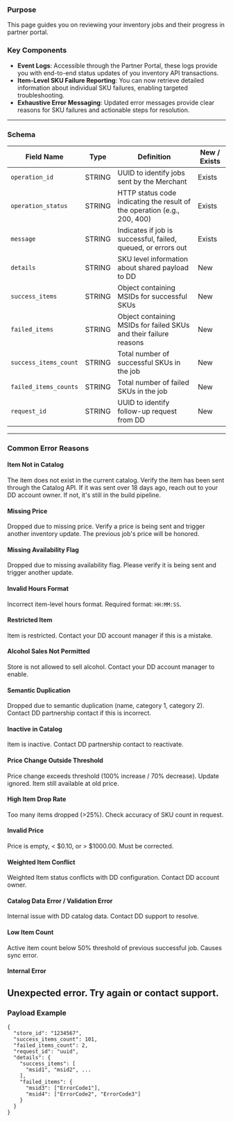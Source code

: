 ### Purpose[​](#purpose "Direct link to heading")

This page guides you on reviewing your inventory jobs and their progress in partner portal.

### Key Components[​](#key-components "Direct link to heading")

* **Event Logs**: Accessible through the Partner Portal, these logs provide you with end-to-end status updates of you inventory API transactions.
* **Item-Level SKU Failure Reporting**: You can now retrieve detailed information about individual SKU failures, enabling targeted troubleshooting.
* **Exhaustive Error Messaging**: Updated error messages provide clear reasons for SKU failures and actionable steps for resolution.

---

### Schema[​](#schema "Direct link to heading")

| Field Name | Type | Definition | New / Exists |
| --- | --- | --- | --- |
| `operation_id` | STRING | UUID to identify jobs sent by the Merchant | Exists |
| `operation_status` | STRING | HTTP status code indicating the result of the operation (e.g., 200, 400) | Exists |
| `message` | STRING | Indicates if job is successful, failed, queued, or errors out | Exists |
| `details` | STRING | SKU level information about shared payload to DD | New |
| `success_items` | STRING | Object containing MSIDs for successful SKUs | New |
| `failed_items` | STRING | Object containing MSIDs for failed SKUs and their failure reasons | New |
| `success_items_count` | STRING | Total number of successful SKUs in the job | New |
| `failed_items_counts` | STRING | Total number of failed SKUs in the job | New |
| `request_id` | STRING | UUID to identify follow-up request from DD | New |

---

### Common Error Reasons[​](#common-error-reasons "Direct link to heading")

#### Item Not in Catalog[​](#item-not-in-catalog "Direct link to heading")

The item does not exist in the current catalog. Verify the item has been sent through the Catalog API.
If it was sent over 18 days ago, reach out to your DD account owner. If not, it's still in the build pipeline.

#### Missing Price[​](#missing-price "Direct link to heading")

Dropped due to missing price. Verify a price is being sent and trigger another inventory update.
The previous job's price will be honored.

#### Missing Availability Flag[​](#missing-availability-flag "Direct link to heading")

Dropped due to missing availability flag. Please verify it is being sent and trigger another update.

#### Invalid Hours Format[​](#invalid-hours-format "Direct link to heading")

Incorrect item-level hours format. Required format: `HH:MM:SS`.

#### Restricted Item[​](#restricted-item "Direct link to heading")

Item is restricted. Contact your DD account manager if this is a mistake.

#### Alcohol Sales Not Permitted[​](#alcohol-sales-not-permitted "Direct link to heading")

Store is not allowed to sell alcohol. Contact your DD account manager to enable.

#### Semantic Duplication[​](#semantic-duplication "Direct link to heading")

Dropped due to semantic duplication (name, category 1, category 2). Contact DD partnership contact if this is incorrect.

#### Inactive in Catalog[​](#inactive-in-catalog "Direct link to heading")

Item is inactive. Contact DD partnership contact to reactivate.

#### Price Change Outside Threshold[​](#price-change-outside-threshold "Direct link to heading")

Price change exceeds threshold (100% increase / 70% decrease). Update ignored.
Item still available at old price.

#### High Item Drop Rate[​](#high-item-drop-rate "Direct link to heading")

Too many items dropped (>25%). Check accuracy of SKU count in request.

#### Invalid Price[​](#invalid-price "Direct link to heading")

Price is empty, < $0.10, or > $1000.00. Must be corrected.

#### Weighted Item Conflict[​](#weighted-item-conflict "Direct link to heading")

Weighted Item status conflicts with DD configuration. Contact DD account owner.

#### Catalog Data Error / Validation Error[​](#catalog-data-error--validation-error "Direct link to heading")

Internal issue with DD catalog data. Contact DD support to resolve.

#### Low Item Count[​](#low-item-count "Direct link to heading")

Active item count below 50% threshold of previous successful job. Causes sync error.

#### Internal Error[​](#internal-error "Direct link to heading")

## Unexpected error. Try again or contact support.[​](#unexpected-error-try-again-or-contact-support "Direct link to heading")

### Payload Example[​](#payload-example "Direct link to heading")

```
{  
  "store_id": "1234567",  
  "success_items_count": 101,  
  "failed_items_count": 2,  
  "request_id": "uuid",  
  "details": {  
    "success_items": [  
      "msid1", "msid2", ...  
    ],  
    "failed_items": {  
      "msid3": ["ErrorCode1"],  
      "msid4": ["ErrorCode2", "ErrorCode3"]  
    }  
  }  
}  

```

